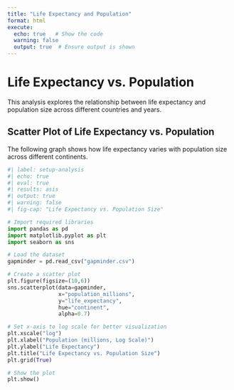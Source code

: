 ```yaml
---
title: "Life Expectancy and Population"
format: html
execute:
  echo: true   # Show the code
  warning: false
  output: true  # Ensure output is shown
---
```


# Life Expectancy vs. Population

This analysis explores the relationship between life expectancy and population size across different countries and years.

## **Scatter Plot of Life Expectancy vs. Population**
The following graph shows how life expectancy varies with population size across different continents.

```python
#| label: setup-analysis
#| echo: true
#| eval: true
#| results: asis
#| output: true
#| warning: false
#| fig-cap: "Life Expectancy vs. Population Size"

# Import required libraries
import pandas as pd
import matplotlib.pyplot as plt
import seaborn as sns

# Load the dataset
gapminder = pd.read_csv("gapminder.csv")

# Create a scatter plot
plt.figure(figsize=(10,6))
sns.scatterplot(data=gapminder, 
                x="population_millions", 
                y="life_expectancy", 
                hue="continent", 
                alpha=0.7)

# Set x-axis to log scale for better visualization
plt.xscale("log")
plt.xlabel("Population (millions, Log Scale)")
plt.ylabel("Life Expectancy")
plt.title("Life Expectancy vs. Population Size")
plt.grid(True)

# Show the plot
plt.show()
```
